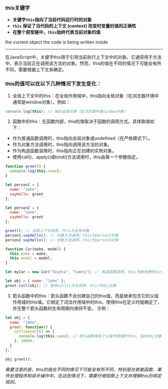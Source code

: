 
### this关键字

- **关键字`this`指向了当前代码运行时的对象**
- **`this` 保证了当代码的上下文 (context) 改变时变量的值的正确性**
- **在整个原型链中，`this`始终代表当前对象的值**

<Callout type="info">
  the current object the code is being written inside
</Callout>

---

在JavaScript中，关键字this用于引用当前执行上下文中的对象。它通常用于方法中，表示当前正在调用该方法的对象。然而，this的值在不同的情况下可能会有所不同，需要根据上下文来确定。

### this的值可以在以下几种情况下发生变化：

1. 全局上下文中的this：在全局作用域中，this指向全局对象（在浏览器环境中通常是window对象）。例如：

```javascript
console.log(this); // 输出全局对象（在浏览器中是window对象）
```

2. 函数中的this：在函数内部，this的值取决于函数的调用方式。具体取值如下：
- 作为普通函数调用时，this指向全局对象或undefined（在严格模式下）。
- 作为对象方法调用时，this指向调用该方法的对象。
- 作为构造函数调用时，this指向正在创建的实例对象。
- 使用call()、apply()或bind()方法调用时，this由第一个参数指定。


```javascript filename="example.js"
function greet() {
  console.log(this.name);
}

let person1 = {
  name: "John",
  sayHello: greet
};

let person2 = {
  name: "Jane",
  sayHello: greet
};

greet(); // 全局上下文调用，this为全局对象
person1.sayHello(); // 对象方法调用，this为person1对象
person2.sayHello(); // 对象方法调用，this为person2对象

function Car(make, model) {
  this.make = make;
  this.model = model;
}

let myCar = new Car("Toyota", "Camry"); // 构造函数调用，this为新创建的Car实例

let obj = { name: "John" };
greet.call(obj); // 使用call()方法调用，this为obj对象
```

3. 箭头函数中的this：箭头函数不会创建自己的this值，而是继承包含它的父级作用域的this值。它绑定了词法作用域中的this，使得this在定义时就确定了，并在整个箭头函数的生命周期内保持不变。
示例：

```javascript filename="example.js"
let obj = {
  name: "John",
  greet: function() {
    setTimeout(() => {
      console.log(this.name); // 箭头函数继承了父级作用域的this，指向obj对象
    }, 1000);
  }
};

obj.greet();
```

*需要注意的是，this的值在不同的情况下可能会有所不同，特别是在嵌套函数、事件处理程序和异步操作中。在这些情况下，需要仔细观察上下文并理解this的绑定规则。*